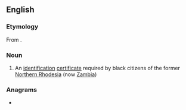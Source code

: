 ==English==

===Etymology===
From {{der|en|loz|situpa}}.

===Noun===
{{en-noun}}

# An [[identification]] [[certificate]] required by black citizens of the former [[Northern Rhodesia]] (now [[Zambia]])

===Anagrams===
* {{anagrams|en|a=achiptu|chupati}}
